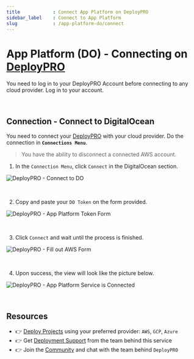 ```yaml
---
title            : Connect App Platform on DeployPRO
sidebar_label    : Connect to App Platform
slug             : /app-platform-do/connect
---
```


# App Platform (DO) - Connecting on [DeployPRO](https://deploypro.dev)

You need to log in to your DeployPRO Account before connecting to any cloud provider. Log in to your account.

<br />

## Connection - Connect to DigitalOcean
You need to connect your [DeployPRO](https://deploypro.dev/) with your cloud provider. Do the connection in **`Connections Menu`**.

> You have the ability to disconnect a connected AWS account.

1. In the `Connection Menu`, click `Connect` in the DigitalOcean section.

  ![DeployPRO - Connect to DO](https://github.com/app-generator/deploypro-docs/assets/46531367/dcc434de-0dc2-41c7-87dd-f087648cb395)

<br />

2. Copy and paste your `DO Token` on the form provided.

  ![DeployPRO - App Platform Token Form](https://github.com/app-generator/deploypro-docs/assets/46531367/2926524a-a7d7-40d3-a8b9-114c3b1a81bd)
  
<br />

3. Click `Connect` and wait until the process is finished.

  ![DeployPRO - Fill out AWS Form](https://github.com/app-generator/deploypro-docs/assets/46531367/8c530231-4bbb-45a6-a2b1-b3a4aff77b38)

<br />

4. Upon success, the view will look like the picture below.

  ![DeployPRO - App Platform Service is Connected](https://github.com/app-generator/deploypro-docs/assets/46531367/992c6f1d-96aa-4418-bc9a-ec4c88d864f7)

<br />

## Resources

- 👉 [Deploy Projects](https://deploypro.dev/) using your preferred provider: `AWS`, `GCP`, `Azure`
- 👉 Get [Deployment Support](https://deploypro.dev/support/) from the team behind this service
- 👉 Join the [Community](https://discord.gg/qQhjQZhnur) and chat with the team behind `DeployPRO`
